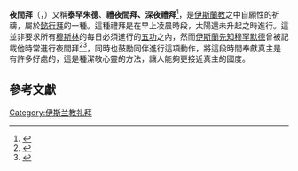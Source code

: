 {{伊斯蘭教法學}}'''夜間拜'''（{{Lang-en|tahajjud}}，{{lang-ar|تهجد}}）又稱'''泰罕朱德'''、'''禮夜間拜、深夜禮拜'''<ref>{{Cite web|url = http://www.zhenchen.org/article-1060-1.html|title = 禮拜|accessdate = 2015-05-23|author = 握不住的沙|date = 2015-01-02|publisher = 穆斯林百科|deadurl = yes|archiveurl = https://web.archive.org/web/20160305002414/http://www.zhenchen.org/article-1060-1.html|archivedate = 2016-03-05}}</ref>，是[[伊斯兰教|伊斯蘭教]]之中自願性的祈禱，屬於[[懿行拜|懿行拜]]的一種。這種禮拜是在早上凌晨時段，太陽還未升起之時進行。這並非要求所有[[穆斯林|穆斯林]]的每日必須進行的[[五功|五功]]之內，然而[[伊斯蘭教的先知|伊斯蘭先知]][[穆罕默德|穆罕默德]]曾被記載他時常進行夜間拜<ref>{{Cite web|url = http://www.islam.net.cn/html/yisilanjiao/jiaoyigangyao/20110305/198.html|title = 善行(15)礼夜间拜(Tahajjud/Qiyam Layl)|accessdate = 2015-05-23|author = 阿伊莎|date = 2011-01-15|publisher = |deadurl = yes|archiveurl = https://web.archive.org/web/20160304091113/http://www.islam.net.cn/html/yisilanjiao/jiaoyigangyao/20110305/198.html|archivedate = 2016-03-04}}</ref><ref>{{Cite web|url =http://ch.islamtoday.net/node/357|title =夜间拜|accessdate =2015-05-23|author =|date =|publisher =|archive-date =2016-03-04|archive-url =https://web.archive.org/web/20160304094158/http://ch.islamtoday.net/node/357|dead-url =yes}}</ref>，同時也鼓勵同伴進行這項動作，將這段時間奉獻真主是有許多好處的，這是種潔敬心靈的方法，讓人能夠更接近真主的國度。

== 參考文獻 ==
{{Reflist}}

[[Category:伊斯兰教礼拜|Category:伊斯兰教礼拜]]